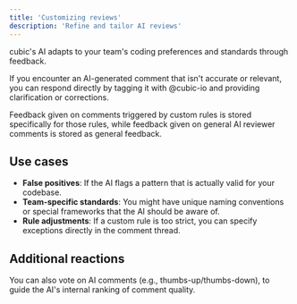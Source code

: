 ```yaml
---
title: 'Customizing reviews'
description: 'Refine and tailor AI reviews'
---
```


cubic's AI adapts to your team's coding preferences and standards through feedback.

If you encounter an AI-generated comment that isn't accurate or relevant, you can respond directly by tagging it with @cubic-io and providing clarification or corrections.

Feedback given on comments triggered by custom rules is stored specifically for those rules, while feedback given on general AI reviewer comments is stored as general feedback.

## Use cases

- **False positives**: If the AI flags a pattern that is actually valid for your codebase.
- **Team-specific standards**: You might have unique naming conventions or special frameworks that the AI should be aware of.
- **Rule adjustments**: If a custom rule is too strict, you can specify exceptions directly in the comment thread.

## Additional reactions

You can also vote on AI comments (e.g., thumbs-up/thumbs-down), to guide the AI's internal ranking of comment quality.
